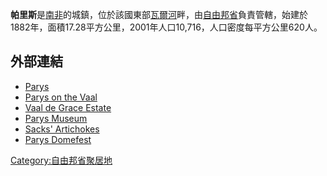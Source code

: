 '''帕里斯'''是[[南非|南非]]的城鎮，位於該國東部[[瓦爾河|瓦爾河]]畔，由[[自由邦省|自由邦省]]負責管轄，始建於1882年，面積17.28平方公里，2001年人口10,716，人口密度每平方公里620人。

==外部連結==
* [http://www.parys.co.za Parys] {{Wayback|url=http://www.parys.co.za/ |date=20110810135535 }}
* [http://www.parys.co.za Parys on the Vaal] {{Wayback|url=http://www.parys.co.za/ |date=20110810135535 }}
* [http://www.islandestate.co.za Vaal de Grace Estate] {{Wayback|url=http://www.islandestate.co.za/ |date=20211010195013 }}
* [https://web.archive.org/web/20120327172119/http://www.parysmuseum.co.za/ Parys Museum]
* [https://web.archive.org/web/20140516190816/http://artichokes.co.za/ Sacks' Artichokes]
* [https://web.archive.org/web/20160304084418/http://www.domefees.co.za/ Parys Domefest]

{{SouthAfrica-geo-stub}}
[[Category:自由邦省聚居地|Category:自由邦省聚居地]]